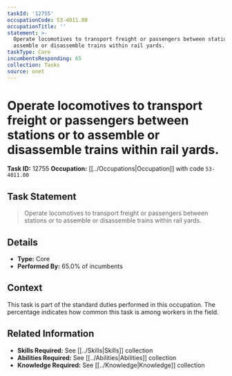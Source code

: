 ```yaml
---
taskId: '12755'
occupationCode: 53-4011.00
occupationTitle: ''
statement: >-
  Operate locomotives to transport freight or passengers between stations or to
  assemble or disassemble trains within rail yards.
taskType: Core
incumbentsResponding: 65
collection: Tasks
source: onet
---
```

# Operate locomotives to transport freight or passengers between stations or to assemble or disassemble trains within rail yards.

**Task ID:** 12755
**Occupation:** [[../Occupations|Occupation]] with code `53-4011.00`

## Task Statement

> Operate locomotives to transport freight or passengers between stations or to assemble or disassemble trains within rail yards.

## Details

- **Type:** Core
- **Performed By:** 65.0% of incumbents

## Context

This task is part of the standard duties performed in this occupation. The percentage indicates how common this task is among workers in the field.

## Related Information

- **Skills Required:** See [[../Skills|Skills]] collection
- **Abilities Required:** See [[../Abilities|Abilities]] collection
- **Knowledge Required:** See [[../Knowledge|Knowledge]] collection
